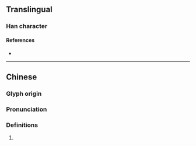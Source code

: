 {{character info}}
==Translingual==

===Han character===
{{Han char|rn=86|rad=火|as=08|sn=12|four=|canj=FJCN|ids=⿰火穹}}

====References====
* {{Han ref|kx=0674.150|dkj=19129|dj=1086.050|hdz=32211.050|uh=712A|ud=28970}}

----

==Chinese==
{{zh-forms}}

===Glyph origin===
{{Han etym}}

===Pronunciation===
{{zh-pron
|m=qiōng
|mc=y
|oc=y
|cat=
}}

===Definitions===
{{zh-hanzi}}

# {{rfdef|zh}}